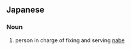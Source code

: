 ==Japanese==
{{ja-kanjitab|なべ|ぶ|ぎょう|yomi=y}}

===Noun===
{{ja-noun|なべ ぶぎょう}}

# person in charge of fixing and serving [[nabe]]